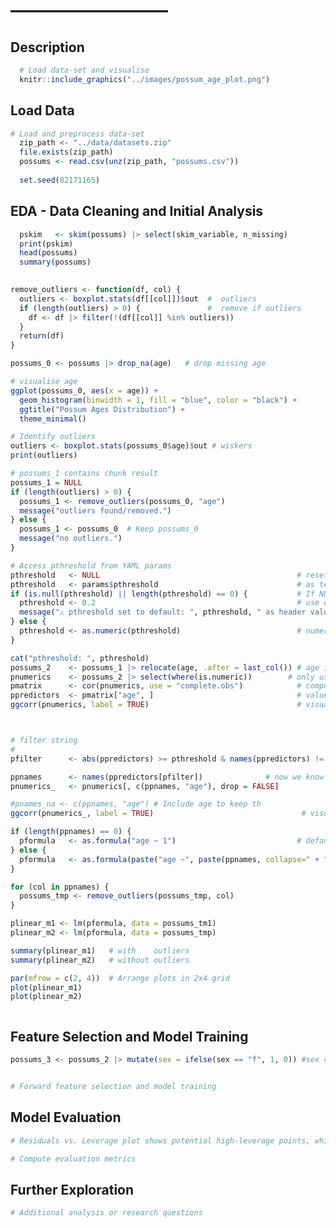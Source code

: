 
# ---------------------------

## Description

```r
  # Load data-set and visualise
  knitr::include_graphics("../images/possum_age_plot.png")

```


## Load Data

```r
# Load and preprocess data-set
  zip_path <- "../data/datasets.zip"
  file.exists(zip_path)
  possums <- read.csv(unz(zip_path, "possums.csv"))
  
  set.seed(82171165) 

```

## EDA - Data Cleaning and  Initial Analysis
```r

  pskim   <- skim(possums) |> select(skim_variable, n_missing)
  print(pskim)                           
  head(possums)    
  summary(possums)
  
```

```r

remove_outliers <- function(df, col) {        
  outliers <- boxplot.stats(df[[col]])$out  #  outliers
  if (length(outliers) > 0) {               #  remove if outliers 
    df <- df |> filter(!(df[[col]] %in% outliers))
  }
  return(df)
}

possums_0 <- possums |> drop_na(age)   # drop missing age       

# visualise age 
ggplot(possums_0, aes(x = age)) +
  geom_histogram(binwidth = 1, fill = "blue", color = "black") +
  ggtitle("Possum Ages Distribution") +
  theme_minimal()

# Identify outliers
outliers <- boxplot.stats(possums_0$age)$out # wiskers
print(outliers)

# possums_1 contains chunk result
possums_1 = NULL
if (length(outliers) > 0) {
  possums_1 <- remove_outliers(possums_0, "age")
  message("outliers found/removed.")
} else {
  possums_1 <- possums_0  # Keep possums_0 
  message("no outliers.")
}

```







```r

# Access pthreshold from YAML params
pthreshold   <- NULL                                            # reset
pthreshold   <- params$pthreshold                               # as text for testing
if (is.null(pthreshold) || length(pthreshold) == 0) {           # If NULL or empty, assign default
  pthreshold <- 0.2                                             # use default
  message("⚠️ pthreshold set to default: ", pthreshold, " as header value was invalid.")
} else {
  pthreshold <- as.numeric(pthreshold)                          # numeric value
}

cat("pthreshold: ", pthreshold)
possums_2    <- possums_1 |> relocate(age, .after = last_col()) # age is last
pnumerics    <- possums_2 |> select(where(is.numeric))        # only use numeric columns
pmatrix      <- cor(pnumerics, use = "complete.obs")            # compute correlation matrix
ppredictors  <- pmatrix["age", ]                                # values relative to age 
ggcorr(pnumerics, label = TRUE)                                 # visualise correlation matrix 




```

```r
# filter string
#
pfilter      <- abs(ppredictors) >= pthreshold & names(ppredictors) != "age"

ppnames      <- names(ppredictors[pfilter])              # now we know the names of the columns to use.        
pnumerics_   <- pnumerics[, c(ppnames, "age"), drop = FALSE]

#pnames_na <- c(ppnames, "age") # Include age to keep th
ggcorr(pnumerics_, label = TRUE)                                 # visualise correlation matrix 
```

```r

if (length(ppnames) == 0) {
  pformula   <- as.formula("age ~ 1")                           # default formula : intercept-only 
} else {
  pformula   <- as.formula(paste("age ~", paste(ppnames, collapse=" + ")))   
}

for (col in ppnames) {
  possums_tmp <- remove_outliers(possums_tmp, col)
}

```



```r

plinear_m1 <- lm(pformula, data = possums_tm1)
plinear_m2 <- lm(pformula, data = possums_tmp)

summary(plinear_m1)   # with    outliers
summary(plinear_m2)   # without outliers

par(mfrow = c(2, 4))  # Arrange plots in 2x4 grid
plot(plinear_m1)
plot(plinear_m2)



```
## Feature Selection and Model Training

```r
possums_3 <- possums_2 |> mutate(sex = ifelse(sex == "f", 1, 0)) #sex converted to numeric


# Forward feature selection and model training
```

## Model Evaluation

```r
# Residuals vs. Leverage plot shows potential high-leverage points, which may be influencing the model too much

# Compute evaluation metrics
```

## Further Exploration

```r
# Additional analysis or research questions
```
